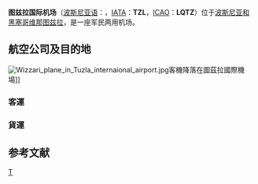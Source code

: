 {{Infobox airport 
| name         = 圖茲拉國際機場
| nativename   = {{small|Međunarodni aerodrom Tuzla}}
| nativename-a = {{small|Међународни аеродром Тузла}}
| nativename-r = {{small|Međunarodna zračna luka Tuzla}}
| image        = Tuzla International Airport.jpg
| image-width  = 250
| IATA         = TZL
| ICAO         = LQTZ
| pushpin_map            = Bosnia and Herzegovina
| pushpin_map_caption    = 機場在波斯尼亞和黑塞哥維那的位置
| pushpin_label          = TZL
| pushpin_label_position = right
| type         = 民用/軍用
| owner        = [[圖茲拉州|圖茲拉州]]政府
| operator     = Bosnia and Herzegovina Directorate of Civil Aviation
| city-served  = {{BIH}}[[圖茲拉州|圖茲拉州]]
| location     = {{BIH}}Dubrave Gornje
| hub          = [[維茲航空|維茲航空]]
| elevation-f  = 765
| elevation-m  = 233
| coordinates  = {{Coord|44|27|31|N|18|43|29|E|type:airport|display=inline,title}}
| website      = [http://www.tuzla-airport.ba/ tuzla-airport.ba]
| metric-elev  = 
| metric-rwy   = 
| r1-number    = 09/27
| r1-length-f  = 8,152
| r1-length-m  = 2,485
| r1-surface   = [[柏油|柏油]]
| stat-year = 2017
| stat1-header = 旅客吞吐量（人）
| stat1-data = '''535.834''' {{increase}} 70,2%
| stat2-header = 起降架次（次）
| stat2-data = '''3.820''' {{increase}} 35,2%
| stat3-header = 貨郵吞吐量（噸）
| stat3-data = '''250''' {{decrease}} 95,1%
| footnotes    = 來源: 圖茲拉國際機場 <ref name="ReferenceA">{{Cite web |url=https://www.tuzla-airport.ba/statistika/ |title=存档副本 |accessdate=2018-05-07 |archive-date=2017-08-18 |archive-url=https://web.archive.org/web/20170818191429/http://www.tuzla-airport.ba/statistika/ |dead-url=yes }}</ref> 
}}

'''图兹拉国际机场'''（[[波斯尼亚语|波斯尼亚语]]：'''{{lang|bs|Međunarodni Aerodrom Tuzla}}'''，[[IATA|IATA]]：'''TZL'''，[[ICAO|ICAO]]：'''LQTZ'''）位于[[波斯尼亚和黑塞哥维那|波斯尼亚和黑塞哥维那]][[图兹拉|图兹拉]]，是一座军民两用机场。

==航空公司及目的地==
[[File:Wizzari_plane_in_Tuzla_internaional_airport.jpg|alt=WizzAir airplane taxiing in Tuzla International Airport]]客機降落在圖茲拉國際機場]]
===客運===
{{Airport-dest-list
<!-- -->
| [[自由鳥航空|自由鳥航空]] | '''包機： ''' [[安塔利亞機場|安塔利亞]] （2018年6月12日開辦）<ref>{{Cite web |url=http://flyingbosnian.blogspot.com/2018/03/free-bird-airlines-charter-flights-from.html |title=存档副本 |accessdate=2018-05-12 |archive-date=2018-06-13 |archive-url=https://web.archive.org/web/20180613184721/http://flyingbosnian.blogspot.com/2018/03/free-bird-airlines-charter-flights-from.html |dead-url=no }}</ref>
<!-- -->
| [[維茲航空|維茲航空]] | [[巴塞爾-米盧斯-弗賴堡歐洲機場|巴塞爾-米盧斯]]、[[柏林-舍訥費爾德機場|柏林-舍訥費爾德]]、[[比隆機場|比隆]]、[[科隆/波昂機場|科隆/波昂]]、[[多特蒙德機場|多特蒙德]]、[[恩荷芬機場|恩荷芬]]、[[腓特烈港機場|腓特烈港]]、[[哥德堡-蘭德維特機場|哥德堡]]、[[法蘭克福-哈恩機場|哈恩]]、[[卡爾斯魯厄/巴登-巴登機場|卡爾斯魯厄/巴登-巴登]]（2018年6月18日開辦）<ref>{{Cite web |url=http://flyingbosnian.blogspot.com/2018/03/new-route-from-tuzla-to-karlsruhebaden.html |title=存档副本 |accessdate=2018-05-12 |archive-date=2018-07-07 |archive-url=https://web.archive.org/web/20180707173238/http://flyingbosnian.blogspot.com/2018/03/new-route-from-tuzla-to-karlsruhebaden.html |dead-url=no }}</ref>、[[馬爾默機場|馬爾默]]、[[梅明根機場|梅明根]]、[[斯德哥爾摩-斯卡夫司塔機場|斯德哥爾摩-斯卡夫司塔]]、[[韋克舍斯莫蘭機場|韋克舍]]、[[維也納國際機場|維也納]]<ref>{{cite web|title=WIZZ AIR ANNOUNCES AUSTRIAN BASE IN VIENNA WITH 3 BASED AIRCRAFT AND 17 NEW LOW-FARE ROUTES|url=https://wizzair.com/en-gb/information-and-services/about-us/news/2018/01/09/wizz-air-announces-austrian-base-in-vienna-with-3-based-aircraft-and-17-new-low-fare-routes#/|website=wizzair.com|accessdate=2018-01-09|deadurl=yes|archiveurl=https://web.archive.org/web/20180109181351/https://wizzair.com/en-gb/information-and-services/about-us/news/2018/01/09/wizz-air-announces-austrian-base-in-vienna-with-3-based-aircraft-and-17-new-low-fare-routes#/|archivedate=2018-01-09}}</ref>
<!-- -->
}}

===貨運===
{{Airport-dest-list
<!-- -->
|[[土耳其航空|土耳其航空]] | [[伊斯坦堡阿塔圖克機場|伊斯坦堡阿塔圖克]]<ref>{{Cite web |url=http://www.klix.ba/biznis/privreda/nakon-visemjesecne-pauze-sa-tuzlanskog-aerodroma-poletio-prvi-avion-s-mesom-za-tursku/160602074#11 |title=存档副本 |accessdate=2018-05-12 |archive-date=2018-05-13 |archive-url=https://web.archive.org/web/20180513011239/https://www.klix.ba/biznis/privreda/nakon-visemjesecne-pauze-sa-tuzlanskog-aerodroma-poletio-prvi-avion-s-mesom-za-tursku/160602074#11 |dead-url=no }}</ref><ref>{{Cite web |url=https://www.flightradar24.com/THY6739/9e6662b |title=存档副本 |accessdate=2018-05-12 |archive-date=2019-04-24 |archive-url=https://web.archive.org/web/20190424102858/https://www.flightradar24.com/THY6739/9e6662b |dead-url=yes }}</ref>
<!-- -->
}}

== 参考文献 ==
{{Reflist|30em}}

{{airport-stub}}
{{美國駐歐空軍}}
[[Category:波斯尼亚和黑塞哥维那机场|T]]